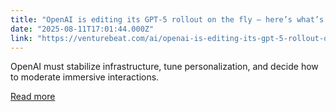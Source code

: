 ```yaml
---
title: "OpenAI is editing its GPT-5 rollout on the fly — here’s what’s changing in ChatGPT"
date: "2025-08-11T17:01:44.000Z"
link: "https://venturebeat.com/ai/openai-is-editing-its-gpt-5-rollout-on-the-fly-heres-whats-changing-in-chatgpt/"
---
```


OpenAI must stabilize infrastructure, tune personalization, and decide how to moderate immersive interactions.

[Read more](https://venturebeat.com/ai/openai-is-editing-its-gpt-5-rollout-on-the-fly-heres-whats-changing-in-chatgpt/)

